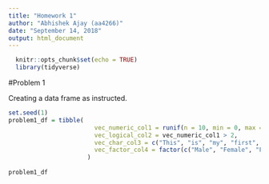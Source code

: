 ```yaml
---
title: "Homework 1"
author: "Abhishek Ajay (aa4266)"
date: "September 14, 2018"
output: html_document
---
```


```r

  knitr::opts_chunk$set(echo = TRUE)
  library(tidyverse)

```

#Problem 1

Creating a data frame as instructed.

```r

set.seed(1)
problem1_df = tibble( 
                        vec_numeric_col1 = runif(n = 10, min = 0, max = 5),
                        vec_logical_col2 = vec_numeric_col1 > 2,
                        vec_char_col3 = c("This", "is", "my", "first", "try", "with", "using", "R", "and", "RStudio"),
                        vec_factor_col4 = factor(c("Male", "Female", "Female", "Female", "Female", "Male", "Female", "Male", "Male", "Female"))
                      )
  
problem1_df
```